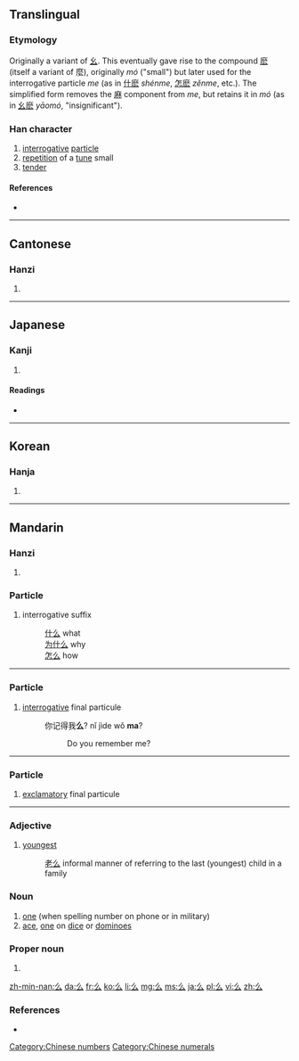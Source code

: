 {{also|幺|麼}}<!-- may be replaced by zh-forms -->
==Translingual==
{{stroke order|type=animate}}

===Etymology===
Originally a variant of [[幺]]. This eventually gave rise to the compound [[麽]] (itself a variant of 麼), originally ''mó'' ("small") but later used for the interrogative particle ''me'' (as in [[什麽]] ''shénme'', [[怎麽]] ''zěnme'', etc.). The simplified form removes the [[麻]] component from ''me'', but retains it in ''mó'' (as in [[幺麽]] ''yāomó'', "insignificant").

===Han character===
{{Han char|rn=4|rad=丿|as=02|sn=3|four=2073<sub>2</sub>|canj=竹戈 (HI)|ids=⿱[[丿]][[厶]]}}

# [[interrogative]] [[particle]]
# [[repetition]] of a [[tune]] small
# [[tender]]

====References====
* {{Han ref|kx=0082.030|dkj=00121|dj=0165.090|hdz=10033.020|uh=4E48|ud=20040|bh=A45C|bd=42076}}

[[Category:Chinese numbers]]
[[Category:Chinese numerals]]

----

==Cantonese==

===Hanzi===
{{yue-hanzi|jyut=|y=mo1|}}

# {{defn|lang=yue|sort=丿02}}

----

==Japanese==

===Kanji===
{{ja-kanji|grade=|rs=丿02}}

# {{defn|lang=ja|sort=丿02}}

====Readings====
* {{ja-readings|on=[[えう]] (eu)|kun=}}

----

==Korean==

===Hanja===
{{ko-hanja|hangeul=요|rv=yo|mr=yo}}

# {{defn|lang=ko|sort=丿02}}

----

==Mandarin==

===Hanzi===
{{cmn-hanzi|sim=幺|pin=[[ma]] ([[ma5]]), [[me]] ([[me5]]), [[mǒ]] ([[mo3]]), [[mo]] ([[mo5]]), [[yāo]] ([[yao1]])|wg=ma<sup>5</sup>, *me<sup>5</sup>, mo<sup>3</sup>, mo<sup>5</sup>, yao<sup>1</sup>}}

# {{defn|lang=cmn|sort=丿02}}

===Particle===
{{cmn-particle|s|tra=[[麼]] or [[麽]]|pin=me|pint=me5|sort=丿02}}

# interrogative suffix
#: [[什么]] what
#: [[为什么]] why
#: [[怎么]] how

----
===Particle===
{{cmn-particle|s|tra=[[麼]] or [[麽]]|pin=ma|pint=ma5|sort=丿02}}

# [[interrogative]] final particule
#: 你记得我'''么'''? nǐ jìde wǒ '''ma'''?
#:: Do you remember me?

----
===Particle===
{{cmn-particle|s|tra=[[麼]] or [[麽]]|pin=má|pint=ma2|sort=丿02}}

# [[exclamatory]] final particule

----

===Adjective===
{{cmn-adj|t|sim=幺|pin=yāo|pint=yao1|sort=丿02}}

# [[youngest]]
#: [[老么]] informal manner of referring to the last (youngest) child in a family

===Noun===
{{cmn-noun|t|sim=幺|pint=yao1|sort=丿02}}

# [[one]] (when spelling number on phone or in military)
# [[ace]], [[one]] on [[dice]] or [[dominoes]]

===Proper noun===
{{cmn-proper noun|t|sim=幺|pin=yāo|pint=yao1|sort=丿02}}

# {{surname|lang=cmn}}

[[zh-min-nan:么]]
[[da:么]]
[[fr:么]]
[[ko:么]]
[[li:么]]
[[mg:么]]
[[ms:么]]
[[ja:么]]
[[pl:么]]
[[vi:么]]
[[zh:么]]

===References===
* {{cite web
| url = http://www.mdbg.net/chindict/chindict.php?page=worddict&wdrst=0&wdqb=么
| title = 么
| work = MDBG English to Chinese dictionary ( Based on CC-CEDICT )
| language = Mandarin/English
| accessdate = 2014-02-14}}